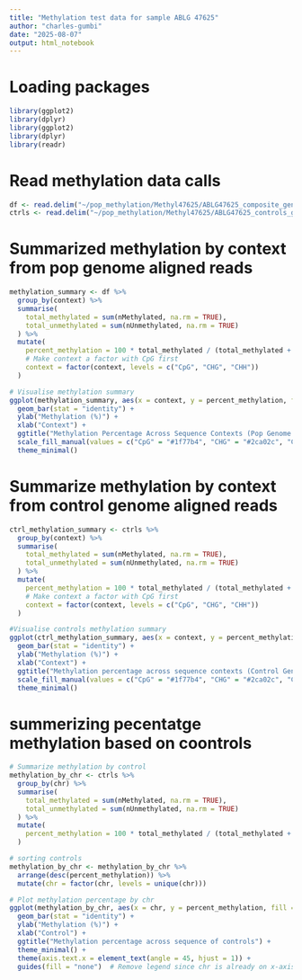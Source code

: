 ```yaml
---
title: "Methylation test data for sample ABLG 47625"
author: "charles-gumbi"
date: "2025-08-07"
output: html_notebook
---
```


# Loading packages 
```r
library(ggplot2)
library(dplyr)
library(ggplot2)
library(dplyr)
library(readr)
```

#  Read methylation data calls  
```r
df <- read.delim("~/pop_methylation/Methyl47625/ABLG47625_composite_genome/em-seq_output/methylDackelExtracts/mbias/ABLG-47625_1_combined_mbias.tsv", sep = "\t", header = TRUE)
ctrls <- read.delim("~/pop_methylation/Methyl47625/ABLG47625_controls_genome/em-seq_output/methylDackelExtracts/mbias/ABLG-47625_1_combined_mbias.tsv", sep = "\t", header = TRUE)
```

# Summarized methylation by context from pop genome aligned reads 
```r
methylation_summary <- df %>%
  group_by(context) %>%
  summarise(
    total_methylated = sum(nMethylated, na.rm = TRUE),
    total_unmethylated = sum(nUnmethylated, na.rm = TRUE)
  ) %>%
  mutate(
    percent_methylation = 100 * total_methylated / (total_methylated + total_unmethylated),
    # Make context a factor with CpG first
    context = factor(context, levels = c("CpG", "CHG", "CHH"))
  )

# Visualise methylation summary
ggplot(methylation_summary, aes(x = context, y = percent_methylation, fill = context)) +
  geom_bar(stat = "identity") +
  ylab("Methylation (%)") +
  xlab("Context") +
  ggtitle("Methylation Percentage Across Sequence Contexts (Pop Genome Alignment)") +
  scale_fill_manual(values = c("CpG" = "#1f77b4", "CHG" = "#2ca02c", "CHH" = "#d62728")) +
  theme_minimal()
```



# Summarize methylation by context from control genome aligned reads
```r
ctrl_methylation_summary <- ctrls %>%
  group_by(context) %>%
  summarise(
    total_methylated = sum(nMethylated, na.rm = TRUE),
    total_unmethylated = sum(nUnmethylated, na.rm = TRUE)
  ) %>%
  mutate(
    percent_methylation = 100 * total_methylated / (total_methylated + total_unmethylated),
    # Make context a factor with CpG first
    context = factor(context, levels = c("CpG", "CHG", "CHH"))
  )

#Visualise controls methylation summary
ggplot(ctrl_methylation_summary, aes(x = context, y = percent_methylation, fill = context)) +
  geom_bar(stat = "identity") +
  ylab("Methylation (%)") +
  xlab("Context") +
  ggtitle("Methylation percentage across sequence contexts (Control Genome Alignment)") +
  scale_fill_manual(values = c("CpG" = "#1f77b4", "CHG" = "#2ca02c", "CHH" = "#d62728")) +
  theme_minimal()
```


# summerizing pecentatge methylation based on coontrols 
```r
# Summarize methylation by control
methylation_by_chr <- ctrls %>%
  group_by(chr) %>%
  summarise(
    total_methylated = sum(nMethylated, na.rm = TRUE),
    total_unmethylated = sum(nUnmethylated, na.rm = TRUE)
  ) %>%
  mutate(
    percent_methylation = 100 * total_methylated / (total_methylated + total_unmethylated)
  )

# sorting controls
methylation_by_chr <- methylation_by_chr %>%
  arrange(desc(percent_methylation)) %>%
  mutate(chr = factor(chr, levels = unique(chr)))

# Plot methylation percentage by chr
ggplot(methylation_by_chr, aes(x = chr, y = percent_methylation, fill = chr)) +
  geom_bar(stat = "identity") +
  ylab("Methylation (%)") +
  xlab("Control") +
  ggtitle("Methylation percentage across sequence of controls") +
  theme_minimal() +
  theme(axis.text.x = element_text(angle = 45, hjust = 1)) +
  guides(fill = "none")  # Remove legend since chr is already on x-axis
```









